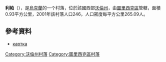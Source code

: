{{coord|50|55|41|N|24|44|48|E|scale:30000|display=title}}

'''利帕'''（{{lang-uk|Липа}}），是[[烏克蘭|烏克蘭]]的一个村落，位於該國西部[[沃倫州|沃倫州]]，由[[圖里西克區|圖里西克區]]管轄，面積0.93平方公里，2001年該村落人口246，人口密度每平方公里265.09人。

==參考資料==
* [http://gska2.rada.gov.ua/pls/z7502/A005?rdat1=13.05.2010&rf7571=4950 картка]{{dead link|date=2017年11月 |bot=InternetArchiveBot |fix-attempted=yes }}

[[Category:沃倫州村落|Category:沃倫州村落]]
[[Category:圖里西克區村落|Category:圖里西克區村落]]


{{Volyn-geo-stub}}